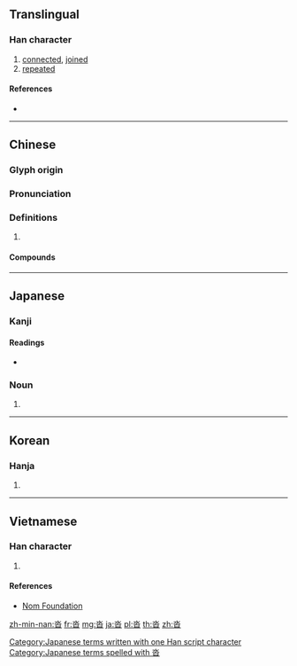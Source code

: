 ==Translingual==

===Han character===
{{Han char|rn=85|rad=水|as=04|sn=8|four=12603|canj=EA,XEA|ids=⿱水日}}

# [[connected]], [[joined]]
# [[repeated]]

====References====
* {{Han ref|kx=0611.150|dkj=17206|dj=1004.050|hdz=31556.080|uh=6C93|ud=27795|bh=CCEE|bd=52462}}

----

==Chinese==
{{zh-forms}}

===Glyph origin===
{{Han etym}}

===Pronunciation===
{{zh-pron
|m=tà
|c=daap6
|mn=ta̍uh
|mc=y
|oc=y
|cat=
}}

===Definitions===
{{zh-hanzi}}

# {{rfdef|zh}}

====Compounds====
{{zh-der|叨沓|合沓|噂沓|射沓|庢沓|拉沓|拖沓|指沓|板沓|沓合|沓拖|沓沓|沓至|沓雜|泄沓|泄泄沓沓|紛沓|紛沓而來|紛紜雜沓|紛至沓來|蓬沓|重沓|雜沓|颯沓|麇至沓來}}

----

==Japanese==

===Kanji===
{{ja-kanji|grade=|rs=水04}}

====Readings====
* {{ja-readings|on=[[とう]] (tō)|kun=[[くつ]] (kutsu)}}

===Noun===
{{ja-noun|くつ}}

# {{alternative form of|靴|lang=ja}}

[[Category:Japanese terms written with one Han script character]]
[[Category:Japanese terms spelled with 沓]]

----

==Korean==

===Hanja===
{{ko-hanja|hangeul=답|eumhun=|rv=dap|mr=tap|y=tap}}

# {{defn|lang=ko|sort=水04}}

----

==Vietnamese==

===Han character===
{{vi-hantu|[[đạp]], [[đệp]], [[đôm]], [[đốp]], [[độp]]|rs=水04}}

# {{defn|lang=vi|sort=水04}}

====References====
* [http://nomfoundation.org/common/nom_details.php?codepoint=6c93 Nom Foundation]

[[zh-min-nan:沓]]
[[fr:沓]]
[[mg:沓]]
[[ja:沓]]
[[pl:沓]]
[[th:沓]]
[[zh:沓]]